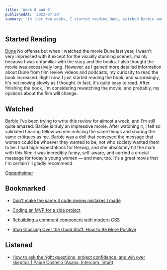 ```yaml
---
title: 'Week 8 and 9'
publishedAt: '2023-07-29'
summary: 'In last two weeks, I started reading Dune, watched Barbie and Oppenheimer, bookmarked some articles and listened to a podcast about asking the right questions.'
---
```


## Started Reading

[Dune](https://www.goodreads.com/book/show/44767458-dune)
No offense but when I watched the movie Dune last year, I wasn't very impressed with it except for the visually stunning scenes, mainly because I was unfamiliar with the story and the books. I also thought the movie was excessively long. However, as I gained more detailed information about Dune from film review videos and podcasts, my curiosity to read the book increased. Right now, I just started reading the book, and surprisingly, it's not moving slowly as I thought. In fact, it's quite easy to read. After finishing the book, I'm considering rewatching the movie, and probably, my opinions about the film will change.

## Watched

[Barbie](https://www.imdb.com/title/tt1517268/)
I've been trying to write this review for almost a week, and I'm still quite amazed. Barbie is truly an impressive movie. After watching it, I felt so validated hearing fellow women noticing the same things and sharing the same critiques as me. Barbie was a doll that conveyed the message that women could be whoever they wanted to be, not who society wanted them to be. I had high expectations for Gerwig, and she absolutely hit the mark with this film: it was incredibly funny, self-aware, and carried a crucial message for today's young women — and men, too. It's a great movie that I'm certain I'll gladly recommend.

[Oppenheimer](https://www.imdb.com/title/tt15398776/)

## Bookmarked

-   [Don't make the same 3 code review mistakes I made](https://careercutler.substack.com/p/dont-make-the-same-3-code-review)

-   [Coding an MVP for a side project](https://buildbytes.substack.com/p/coding-a-mvp-for-a-side-project)

-   [Rebuilding a comment component with modern CSS](https://ishadeed.com/article/comment-component/)

-   [Stop Glossing Over the Good Stuff: How to Be More Positive](https://www.jason.af/how-to-be-positive/?ck_subscriber_id=2234017497&utm_source=convertkit&utm_medium=email&utm_campaign=%F0%9F%93%88+one+small+change+you+can+make+%2Atoday%2A+to+make+your+life+better%20-%202285166)

## Listened

-   [How to ask the right questions, project confidence, and win over skeptics | Paige Costello (Asana, Intercom, Intuit)](https://open.spotify.com/episode/4JjoiZZ1ljODUKY4EUHrYq)
